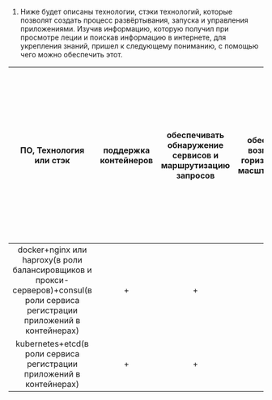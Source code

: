 1. Ниже будет описаны технологии, стэки технологий, которые позволят создать процесс развёртывания, запуска и управления приложениями. Изучив информацию, которую получил при просмотре леции и поискав информацию в интернете, для укрепления знаний, пришел к следующему пониманию, с помощью чего можно обеспечить этот.

|ПО, Технология или стэк|поддержка контейнеров|обеспечивать обнаружение сервисов и маршрутизацию запросов|обеспечивать возможность горизонтального масштабирования|обеспечивать возможность автоматического масштабирования|обеспечивать явное разделение ресурсов, доступных извне и внутри системы|обеспечивать возможность конфигурировать приложения с помощью переменных среды, в том числе с возможностью безопасного хранения чувствительных данных таких как пароли, ключи доступа, ключи шифрования и т. п.|
|:--:|:--:|:--:|:--:|:--:|:--:|:--:|
|docker+nginx или haproxy(в роли балансировщиков и прокси-серверов)+consul(в роли сервиса регистрации приложений в контейнерах)|+|+|+|+|+|
|kubernetes+etcd(в роли сервиса регистрации приложений в контейнерах)|+|+|+|+|+|
